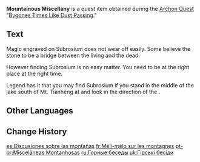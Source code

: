 {{Book Infobox
|image       = Item Someone's Diary.png
|type        = Quest Items
|quality     = 3
|description = This text contains all manner of strange legends about Mt. Tianheng's stones, including tales about many rare ores. It is said that if you stand in the middle of the lake south of Mt. Tianheng at dusk, you will find the legendary Subrosium.
|source1     = Picked up durng [[Bygones Times Like Dust Passing]]
}}

'''Mountainous Miscellany''' is a quest item obtained during the [[Archon Quests|Archon Quest]] "[[Bygones Times Like Dust Passing]]."

==Text==
Magic engraved on Subrosium does not wear off easily. Some believe the stone to be a bridge between the living and the dead.

However finding Subrosium is no easy matter. You need to be at the right place at the right time.

Legend has it that you may find Subrosium if you stand in the middle of the lake south of Mt. Tianheng at {{Color|buzzword|dusk}} and look in the direction of the {{Color|buzzword|setting sun}}.

==Other Languages==
{{Other Languages
|en      = Mountainous Miscellany
|zhs     = 山石杂谈
|zhs_rm  = Shān Shí Zátán
|zht     = 山石雜談
|zht_rm  = Shān Shí Zátán
|zh_tl   = Miscellaneous Talk of Mountains and Rocks
|ja      = 山石閑談
|ja_rm   = Yamaishi Kandan{{Assumed}}
|ja_tl   = Idle Talk of Mountain Rocks
|ko      = 산석 여담
|ko_rm   = Sanseok Yeodam
|ko_tl   = Digression of Mountain Stone
|es      = Discusiones sobre las montañas
|es_tl   = Discussions About the Mountains
|fr      = Méli-mélo sur les montagnes
|fr_tl   = Mishmash About Mountains
|ru      = Горные беседы
|ru_tl   = Mountain Conversations
|th      = เสียงกระซิบจากหินผา
|th_rm   = 
|th_tl   = Sounds of Whispers From Cliffs
|vi      = Chuyện Về Sơn Thạch
|vi_tl   = 
|de      = Verschiedenes über Steine und Felsen
|de_tl   = Miscellany about Stones and Rocks
|id      = Pembicaraan Seputar Gunung dan Batu
|id_tl   = Discussion About Mountain and Stone
|pt      = Miscelâneas Montanhosas
|pt_tl   = 
|tr      = Dağların Derlemesi
|tr_tl   = 
|it      = Miscellanea sulle montagne
|it_tl   = Miscellany on Mountains
}}

==Change History==
{{Change History|2.4}}

[[es:Discusiones sobre las montañas]]
[[fr:Méli-mélo sur les montagnes]]
[[pt-br:Miscelâneas Montanhosas]]
[[ru:Горные беседы]]
[[uk:Гірські бесіди]]